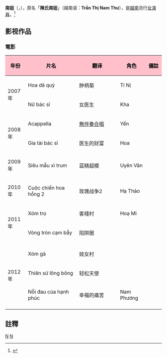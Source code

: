 {{Expand language|1=vi|time=2020-12-06T12:25:32+00:00}}
{{藝人
| 姓名 = 南姐
| 類型 = 女演员
| 圖片 = Nam thu.JPG  
| 圖片尺寸 = 
| 圖片簡介 =
| 罗马拼音 =
| 暱稱 = 越南喜剧片嬌女<br> （{{lang-vi|Kiều nữ làng hài}}）
| 國籍 = {{VIE}}
| 民族 = [[京族|京族]]
| 出生日期 = {{birth date and age|1987|12|9}}
| 出生地點 = {{VIE}}[[巴地頭頓省|巴地頭頓省]][[頭頓市|頭頓市]]
| 配偶 = 
| 活跃年代 = 2007年至今
| 出道日期 = {{start date and age|2007}}
| awards = 
| imdb = 8683371
}} 
'''南姐'''（{{lang-vi|'''Nam Thư'''}}，{{bd|1987年|12月9日}}），原名「'''陳氏南姐'''」（越南语：'''Trần Thị Nam Thư'''），是[[越南|越南]]流行[[女演員|女演員]]。<ref>{{cite web|url=https://www.yan.vn/nam-thu-la-ai-200918.html|title=Tiểu sử chi tiết Nam Thư|last=|first=|date=|website=YAN News|archive-url=https://web.archive.org/web/20210126051334/https://www.yan.vn/nam-thu-la-ai-200918.html|archive-date=2021-01-26|dead-url=no|access-date=}}</ref>
==影视作品==
===電影===
{|class="wikitable" width="90%"
|- align=center
!style="background:pink; color:black; width:5%"|'''年份'''||style="background:pink; color:black; width:25%"|'''片名'''||style="background:pink; color:black; width:20%"|'''翻译'''||style="background:pink; color:black; width:10%"|'''角色'''||style="background:pink; color:black; width:8%"|'''備註'''
|-
|rowspan="2"|2007年||Hoa dã quỳ|| 肿柄菊 ||Tí Nị||rowspan="1"|
|-
|Nữ bác sĩ|| 女医生 ||Kha||
|-
|rowspan="2"|2008年||Acappella||[[無伴奏合唱|無伴奏合唱]]||Yến||
|-
|Gia tài bác sĩ|| 医生的财富 ||Hoa||
|-
|rowspan="1"|2009年|| Siêu mẫu xì trum || 蓝精超模 ||Uyên Vân||
|-
|rowspan="1"|2010年||Cuộc chiến hoa hồng 2|| 玫瑰战争2 ||Hạ Thảo||
|-
|rowspan="2"|2011年||Xóm trọ|| 客棧村 ||Hoạ Mi||
|-
|Vòng tròn cạm bẫy|| 陷阱圈 ||||
|-
|-
|rowspan="3"|2012年||Xóm gà|| 妓女村 ||||
|-
|Thiên sứ lông bông|| 轻松天使 ||||
|-
|Nỗi đau của hạnh phúc|| 幸福的痛苦 ||Nam Phương||
|-
|}

==註釋==

{{Reflist}}

[[Category:越南女演員|N]]
[[Category:陈姓|N]]